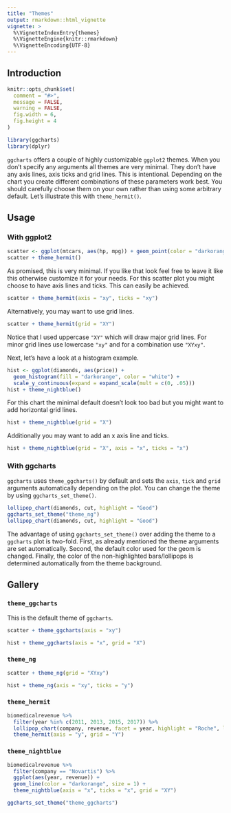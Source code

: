 ```yaml
---
title: "Themes"
output: rmarkdown::html_vignette
vignette: >
  %\VignetteIndexEntry{themes}
  %\VignetteEngine{knitr::rmarkdown}
  %\VignetteEncoding{UTF-8}
---
```


## Introduction

```r
knitr::opts_chunk$set(
  comment = "#>",
  message = FALSE,
  warning = FALSE,
  fig.width = 6,
  fig.height = 4
)
```

```r
library(ggcharts)
library(dplyr)
```

`ggcharts` offers a couple of highly customizable `ggplot2` themes. When you don't specify any arguments all themes are very minimal. They don't have any axis lines, axis ticks and grid lines. This is intentional. Depending on the chart you create different combinations of these parameters work best. You should carefully choose them on your own rather than using some arbitrary default. Let's illustrate this with `theme_hermit()`.


## Usage

### With ggplot2

```r
scatter <- ggplot(mtcars, aes(hp, mpg)) + geom_point(color = "darkorange")
scatter + theme_hermit()
```

As promised, this is very minimal. If you like that look feel free to leave it like this otherwise customize it for your needs. For this scatter plot you might choose to have axis lines and ticks. This can easily be achieved.

```r
scatter + theme_hermit(axis = "xy", ticks = "xy")
```

Alternatively, you may want to use grid lines.

```r
scatter + theme_hermit(grid = "XY")
```

Notice that I used uppercase `"XY"` which will draw major grid lines. For minor grid lines use lowercase `"xy"` and for a combination use `"XYxy"`.

Next, let's have a look at a histogram example.

```r
hist <- ggplot(diamonds, aes(price)) +
  geom_histogram(fill = "darkorange", color = "white") +
  scale_y_continuous(expand = expand_scale(mult = c(0, .05)))
hist + theme_nightblue()
```

For this chart the minimal default doesn't look too bad but you might want to add horizontal grid lines.

```r
hist + theme_nightblue(grid = "X")
```

Additionally you may want to add an x axis line and ticks.

```r
hist + theme_nightblue(grid = "X", axis = "x", ticks = "x")
```


### With ggcharts

`ggcharts` uses `theme_ggcharts()` by default and sets the `axis`, `tick` and `grid` arguments automatically depending on the plot. You can change the theme by using `ggcharts_set_theme()`.

```r
lollipop_chart(diamonds, cut, highlight = "Good")
ggcharts_set_theme("theme_ng")
lollipop_chart(diamonds, cut, highlight = "Good")
```

The advantage of using `ggcharts_set_theme()` over adding the theme to a `ggcharts` plot is two-fold. First, as already mentioned the theme arguments are set automatically. Second, the default color used for the geom is changed. Finally, the color of the non-highlighted bars/lollipops is determined automatically from the theme background.


## Gallery

### `theme_ggcharts`

This is the default theme of `ggcharts`.

```r
scatter + theme_ggcharts(axis = "xy")
```

```r
hist + theme_ggcharts(axis = "x", grid = "X")
```


### `theme_ng`

```r
scatter + theme_ng(grid = "XYxy")
```


```r
hist + theme_ng(axis = "xy", ticks = "y")
```


### `theme_hermit`

```r
biomedicalrevenue %>%
  filter(year %in% c(2011, 2013, 2015, 2017)) %>%
  lollipop_chart(company, revenue, facet = year, highlight = "Roche", line_color = "yellow", top_n = 5) +
  theme_hermit(axis = "y", grid = "Y")
```


### `theme_nightblue`

```r
biomedicalrevenue %>%
  filter(company == "Novartis") %>%
  ggplot(aes(year, revenue)) +
  geom_line(color = "darkorange", size = 1) +
  theme_nightblue(axis = "x", ticks = "x", grid = "XY")
```

```r
ggcharts_set_theme("theme_ggcharts")
```
